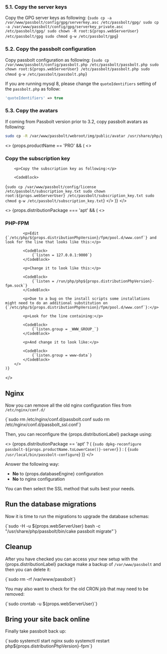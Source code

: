 
### 5.1. Copy the server keys

Copy the GPG server keys as following:
<CodeBlock>
{`sudo cp -a /var/www/passbolt/config/gpg/serverkey.asc /etc/passbolt/gpg/
sudo cp -a /var/www/passbolt/config/gpg/serverkey_private.asc /etc/passbolt/gpg/
sudo chown -R root:${props.webServerUser} /etc/passbolt/gpg
sudo chmod g-w /etc/passbolt/gpg`}
</CodeBlock>

### 5.2. Copy the passbolt configuration

Copy passbolt configuration as following:
<CodeBlock>
{`sudo cp /var/www/passbolt/config/passbolt.php /etc/passbolt/passbolt.php
sudo chown root:${props.webServerUser} /etc/passbolt/passbolt.php
sudo chmod g-w /etc/passbolt/passbolt.php`}
</CodeBlock>


If you are running mysql 8, please change the `quoteIdentifiers` setting of the `passbolt.php` as follow:

```php
'quoteIdentifiers' => true
```

### 5.3. Copy the avatars

If coming from Passbolt version prior to 3.2, copy passbolt avatars as following:

```bash
sudo cp -R /var/www/passbolt/webroot/img/public/avatar /usr/share/php/passbolt/webroot/img/public/
```
<>
    {props.productName == 'PRO' && (
        <>
            <h3>Copy the subscription key</h3>

        <p>Copy the subscription key as following:</p>

        <CodeBlock>
{`sudo cp /var/www/passbolt/config/license /etc/passbolt/subscription_key.txt
sudo chown root:${props.webServerUser} /etc/passbolt/subscription_key.txt
sudo chmod g-w /etc/passbolt/subscription_key.txt`}
        </CodeBlock>
        </>
        )}
</>


<>
    {props.distributionPackage === 'apt' && (
        <>
            <h3>PHP-FPM</h3>

            <p>Edit {`/etc/php/${props.distributionPhpVersion}/fpm/pool.d/www.conf`} and look for the line that looks like this:</p>

            <CodeBlock>
                {`listen = 127.0.0.1:9000`}
            </CodeBlock>

            <p>Change it to look like this:</p>

            <CodeBlock>
                {`listen = /run/php/php${props.distributionPhpVersion}-fpm.sock`}
            </CodeBlock>

            <p>Due to a bug on the install scripts some installations might need to do an additional substitution on {`/etc/php/${props.distributionPhpVersion}/fpm/pool.d/www.conf`}:</p>

            <p>Look for the line containing:</p>

            <CodeBlock>
                {`listen.group = _WWW_GROUP_`}
            </CodeBlock>

            <p>And change it to look like:</p>

            <CodeBlock>
                {`listen.group = www-data`}
            </CodeBlock>
        </>
    )}
</>

## Nginx

Now you can remove all the old nginx configuration files from `/etc/nginx/conf.d/`

<CodeBlock>
{`sudo rm /etc/nginx/conf.d/passbolt.conf
sudo rm /etc/nginx/conf.d/passbolt_ssl.conf`}
</CodeBlock>

<p>Then, you can reconfigure the {props.distributionLabel} package using:</p>

<>
    {props.distributionPackage == 'apt' ? (
        <CodeBlock>
            {`sudo dpkg-reconfigure passbolt-${props.productName.toLowerCase()}-server`}
        </CodeBlock>
    ) : (
        <CodeBlock>
            {`sudo /usr/local/bin/passbolt-configure`}
        </CodeBlock>
    )}
</>

Answer the following way:

<ul>
    <li><b>No</b> to {props.databaseEngine} configuration</li>
    <li><b>No</b> to nginx configuration</li>
</ul>

You can then select the SSL method that suits best your needs.

## Run the database migrations

Now it is time to run the migrations to upgrade the database schemas:

<CodeBlock>
    {`sudo -H -u ${props.webServerUser} bash -c "/usr/share/php/passbolt/bin/cake passbolt migrate"`}
</CodeBlock>


## Cleanup

<p>After you have checked you can access your new setup with the {props.distributionLabel} package make a backup of <code>/var/www/passbolt</code> and then you can delete it:</p>

<CodeBlock>
    {`sudo rm -rf /var/www/passbolt`}
</CodeBlock>

You may also want to check for the old CRON job that may need to be removed:

<CodeBlock>
    {`sudo crontab -u ${props.webServerUser}`}
</CodeBlock>

## Bring your site back online

Finally take passbolt back up:

<CodeBlock>
    {`sudo systemctl start nginx
sudo systemctl restart php${props.distributionPhpVersion}-fpm`}
</CodeBlock>